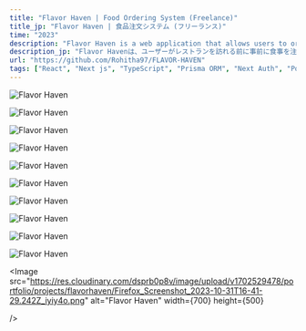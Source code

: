 ```yaml
---
title: "Flavor Haven | Food Ordering System (Freelance)"
title_jp: "Flavor Haven | 食品注文システム (フリーランス)"
time: "2023"
description: "Flavor Haven is a web application that allows users to order food in advance before visiting a store. With this app, users can check their order's preparation time and pick up their order when it's ready. Store owners can manage food, place orders, update order status, and even announce promotions."
description_jp: "Flavor Havenは、ユーザーがレストランを訪れる前に事前に食事を注文できるウェブアプリケーションです。このアプリでは、見積もりの準備時間を確認し、注文が準備できたら受け取ることができます。レストランは、食品の管理、注文、注文のステータスの更新、さらにプロモーションの発表などを行うことができます。"
url: "https://github.com/Rohitha97/FLAVOR-HAVEN"
tags: ["React", "Next js", "TypeScript", "Prisma ORM", "Next Auth", "PostgreSQL", "Docker", "ESLint", "Tailwind CSS"] #
---
```


<Image
  src="https://res.cloudinary.com/dsprb0p8v/image/upload/v1702529462/portfolio/projects/flavorhaven/Firefox_Screenshot_2023-09-15T12-50-55.539Z_kf56lq.png"
  alt="Flavor Haven"
 width={700}
  height={500}
/>

<Image
  src="https://res.cloudinary.com/dsprb0p8v/image/upload/v1702529465/portfolio/projects/flavorhaven/Firefox_Screenshot_2023-10-31T16-38-44.337Z_sixtkf.png"
  alt="Flavor Haven"
  width={700}
  height={500}
/>

<Image
  src="https://res.cloudinary.com/dsprb0p8v/image/upload/v1702529464/portfolio/projects/flavorhaven/Firefox_Screenshot_2023-09-15T12-51-26.018Z_qvjnow.png"
  alt="Flavor Haven"
 width={700}
  height={500}
  />

<Image
  src="https://res.cloudinary.com/dsprb0p8v/image/upload/v1702529503/portfolio/projects/flavorhaven/Firefox_Screenshot_2023-10-31T16-44-13.056Z_ht4sgz.png"
  alt="Flavor Haven"
 width={700}
  height={500}
  />

<Image
  src="https://res.cloudinary.com/dsprb0p8v/image/upload/v1702529503/portfolio/projects/flavorhaven/Firefox_Screenshot_2023-10-31T16-44-27.206Z_orrl2s.png"
  alt="Flavor Haven"
 width={700}
  height={500}
  />

<Image
  src="https://res.cloudinary.com/dsprb0p8v/image/upload/v1702529509/portfolio/projects/flavorhaven/Firefox_Screenshot_2023-10-31T16-44-49.036Z_bzl4g8.png"
  alt="Flavor Haven"
 width={700}
  height={500}
  />


<Image
  src="https://res.cloudinary.com/dsprb0p8v/image/upload/v1702529632/portfolio/projects/flavorhaven/Firefox_Screenshot_2023-10-31T16-45-18.680Z_gjsrrm.png"
  alt="Flavor Haven"
 width={700}
  height={500}
  />


<Image
  src="https://res.cloudinary.com/dsprb0p8v/image/upload/v1702529469/portfolio/projects/flavorhaven/Firefox_Screenshot_2023-10-31T16-39-42.061Z_xdsazw.png"
  alt="Flavor Haven"
 width={700}
  height={500}
  />

<Image
  src="https://res.cloudinary.com/dsprb0p8v/image/upload/v1702529475/portfolio/projects/flavorhaven/Firefox_Screenshot_2023-10-31T16-40-42.370Z_y6ez8s.png"
  alt="Flavor Haven"
 width={700}
  height={500}
  />

  
<Image
  src="https://res.cloudinary.com/dsprb0p8v/image/upload/v1702529493/portfolio/projects/flavorhaven/Firefox_Screenshot_2023-10-31T16-43-06.918Z_mnm11j.png"
  alt="Flavor Haven"
 width={700}
  height={500}
  />


<Image
  src="https://res.cloudinary.com/dsprb0p8v/image/upload/v1702529478/portfolio/projects/flavorhaven/Firefox_Screenshot_2023-10-31T16-41-29.242Z_iyiy4o.png"
  alt="Flavor Haven"
 width={700}
  height={500}

  />


